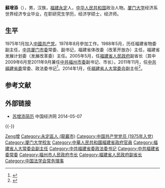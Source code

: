 '''蘇增添'''（{{bd|1954年|3月|catIdx=Z蘇}}），男，汉族，[[福建|福建]][[永定|永定]]人，[[中华人民共和国|中华人民共和国]]政治人物。[[厦门大学|厦门大学]]经济系世界经济专业毕业，在职研究生学历，经济学硕士，经济师。

== 生平 ==
1975年1月加入[[中國共产党|中國共产党]]。1978年8月參加工作。1988年5月，历任福建省物委副主任，[[中共厦门市委|中共厦门市委]]常委、副书记，福建省体改委（改革开放办）主任，福建省发展计划委（发展改革委）主任。2005年5月，任[[福建省人民政府|福建省人民政府]]副省长（其中2009年6月至2011年9月兼任[[中共福州市委|中共福州市委]]副书记、市长）。2011年11月，任[[中共福建省委|中共福建省委]]常委、政法委书记<ref>{{cite web|publisher=人民网|title=陈冬任福建省委常委、政法委书记 苏增添不再担任|accessdate=2016-08-01|url=http://leaders.people.com.cn/n/2015/0202/c58278-26492293.html|archive-date=2017-03-05|archive-url=https://web.archive.org/web/20170305001907/http://leaders.people.com.cn/n/2015/0202/c58278-26492293.html|dead-url=no}}</ref>。2014年1月，任[[福建省人大常委会|福建省人大常委会]]副主任<ref>{{Cite web|title=苏增添当选福建省人大常委会副主任|url=http://fj.ce.cn/n02/201401/17/t20140117_1314330.shtml|accessdate=2014-06-07|work=中国经济网|archive-date=2016-03-04|archive-url=https://web.archive.org/web/20160304142456/http://fj.ce.cn/n02/201401/17/t20140117_1314330.shtml|dead-url=yes}}</ref>。

== 参考文献 ==
{{reflist}}

== 外部链接 ==
* [http://district.ce.cn/newarea/sddy/201401/16/t20140116_2143540.shtml 苏增添简历] {{Wayback|url=http://district.ce.cn/newarea/sddy/201401/16/t20140116_2143540.shtml |date=20160304204816 }} 中国经济网 2014-05-07

{{-}}
{{start box}}
{{s-ppo|cpc}}
{{s-before|[[]]}}
{{s-title|[[中国共产党福建省政法委员会|中国共产党福建省政法委员会]]书记|2011年11月—2014年1月}}
{{s-after|[[陈冬_(官员)|陈冬]]}}
{{s-gov|prc}}
{{s-before|[[郑松岩|郑松岩]]}}
{{s-title|[[福州市人民政府|福州市人民政府]][[福州市市长列表|市長]]|2009年6月—2011年9月}}
{{s-after|[[杨益民|杨益民]]}}
{{end box}}

{{福州市市长}}
{{Navboxes 
| title  = 苏增添在[[中国法学会|中国法学会]]的职务
| list1  =
{{中国法学会第七届理事会}}
}}

{{Authority control}}
{{DEFAULTSORT:Su蘇}}
[[Category:蘇姓|Zeng增]]
[[Category:永定區人_(龍巖市)|Category:永定區人 (龍巖市)]]
[[Category:中国共产党党员_(1975年入党)|Category:中国共产党党员 (1975年入党)]]
[[Category:厦门大学校友|Category:厦门大学校友]]
[[Category:中華人民共和國福建省政府官員|Category:中華人民共和國福建省政府官員]]
[[Category:福建省人大常委会副主任|Category:福建省人大常委会副主任]]
[[Category:中共福建省委政法委书记|Category:中共福建省委政法委书记]]
[[Category:中共福建省委常委|Category:中共福建省委常委]]
[[Category:福州市人民政府市长|Category:福州市人民政府市长]]
[[Category:福建省人民政府副省长|Category:福建省人民政府副省长]]
[[Category:中国法学会常务理事|Category:中国法学会常务理事]]